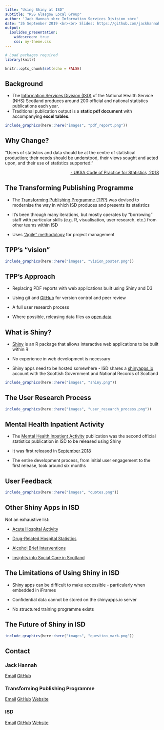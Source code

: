 ```yaml
---
title: "Using Shiny at ISD"
subtitle: "RSS Glasgow Local Group"
author: 'Jack Hannah <br> Information Services Division <br>'
date: "26 September 2019 <br><br> Slides: https://github.com/jackhannah95/rss-glasgow"
output:
  ioslides_presentation:
    widescreen: true
    css: my-theme.css
---
```


```r
# Load packages required
library(knitr)

knitr::opts_chunk$set(echo = FALSE)
```


## Background

- The [Information Services Division (ISD)](https://www.isdscotland.org/) of the National Health Service (NHS) Scotland produces around 200 official and national statistics publications each year.
- Traditional publication output is a **static pdf document** with accompanying **excel tables**.

```r
include_graphics(here::here("images", "pdf_report.png"))
```


## Why Change?

<p class="comment">
"Users of statistics and data should be at the centre of statistical production; their needs should be understood, their views sought and acted upon, and their use of statistics supported."
</p>

<p style="text-align: right"> <a href="https://www.statisticsauthority.gov.uk/wp-content/uploads/2018/02/Code-of-Practice-for-Statistics.pdf">- UKSA Code of Practice for Statistics, 2018</a></p>


## The Transforming Publishing Programme

- The [Transforming Publishing Programme (TPP)](https://www.isdscotland.org/Products-and-Services/Transforming-Publishing-Programme/) was devised to modernise the way in which ISD produces and presents its statistics

- It's been through many iterations, but mostly operates by "borrowing" staff with particular skills (e.g. R, visualisation, user research, etc.) from other teams within ISD

- Uses ["Agile" methodology](https://www.isdscotland.org/Products-and-Services/Transforming-Publishing-Programme/Agile-Project-Management/) for project management


## TPP's "vision"

```r
include_graphics(here::here("images", "vision_poster.png"))
```


## TPP's Approach

- Replacing PDF reports with web applications built using Shiny and D3

- Using git and [GitHub](https://github.com/NHS-NSS-transforming-publications) for version control and peer review

- A full user research process

- Where possible, releasing data files as [open data](https://www.opendata.nhs.scot/)


## What is Shiny?

- [Shiny](https://shiny.rstudio.com/) is an R package that allows interactive web applications to be built within R

- No experience in web development is necessary

- Shiny apps need to be hosted somewhere - ISD shares a [shinyapps.io](https://www.shinyapps.io/) account with the Scottish Government and National Records of Scotland

```r
include_graphics(here::here("images", "shiny.png"))
```


## The User Research Process

```r
include_graphics(here::here("images", "user_research_process.png"))
```


## Mental Health Inpatient Activity

- The [Mental Health Inpatient Activity](https://www.isdscotland.org/Health-Topics/Mental-Health/Publications/2019-09-10/mental-health-inpatient-activity/) publication was the second official statistics publication in ISD to be released using Shiny

- It was first released in [September 2018](https://www.isdscotland.org/Health%2DTopics/Mental%2DHealth/Publications/2018%2D09%2D25/psychiatric%2Dinpatient%2Dactivity/)

- The entire development process, from initial user engagement to the first release, took around six months


## User Feedback

```r
include_graphics(here::here("images", "quotes.png"))
```


## Other Shiny Apps in ISD

Not an exhaustive list:

- [Acute Hospital Activity](https://www.isdscotland.org/Health-Topics/Hospital-Care/Publications/2019-05-28/acute-hospital-publication/?41624087096)

- [Drug-Related Hospital Statistics](https://www.isdscotland.org/Health-Topics/Drugs-and-Alcohol-Misuse/Publications/2019-05-28/visualisation.asp)

- [Alcohol Brief Interventions](https://www.isdscotland.org/Health-Topics/Drugs-and-Alcohol-Misuse/Publications/2019-06-25/visualisation.asp)

- [Insights into Social Care in Scotland](https://scotland.shinyapps.io/nhs-social-care/)


## The Limitations of Using Shiny in ISD

- Shiny apps can be difficult to make accessible - particularly when embedded in iFrames

- Confidential data cannot be stored on the shinyapps.io server

- No structured training programme exists


## The Future of Shiny in ISD

```r
include_graphics(here::here("images", "question_mark.png"))
```


## Contact

### Jack Hannah

[Email](mailto:jack.hannah1@nhs.net)
[GitHub](https://github.com/jackhannah95)

### Transforming Publishing Programme

[Email](mailto:nss.isdtransformingpublishing@nhs.net)
[GitHub](https://github.com/NHS-NSS-transforming-publications)
[Website](https://www.isdscotland.org/Products-and-Services/Transforming-Publishing-Programme/)

### ISD

[Email](mailto:NSS.isdSHIS@nhs.net)
[GitHub](https://github.com/Health-SocialCare-Scotland)
[Website](https://www.isdscotland.org/)